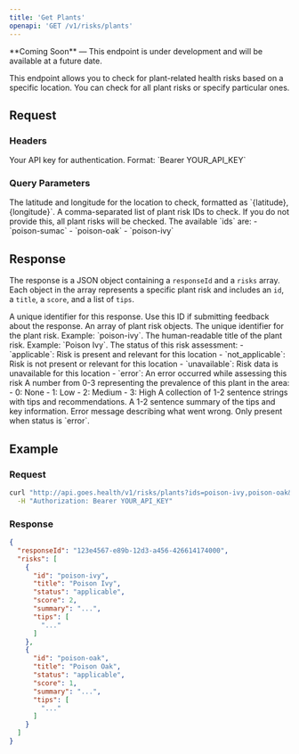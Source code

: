 ```yaml
---
title: 'Get Plants'
openapi: 'GET /v1/risks/plants'
---
```


<Note type="warning">
  **Coming Soon** — This endpoint is under development and will be available at a future date.
</Note>

This endpoint allows you to check for plant-related health risks based on a specific location. You can check for all plant risks or specify particular ones.

## Request

### Headers

<ParamField header="Authorization" type="string" required>
  Your API key for authentication. Format: `Bearer YOUR_API_KEY`
</ParamField>

### Query Parameters

<ParamField query="location" type="string" required>
  The latitude and longitude for the location to check, formatted as `{latitude},{longitude}`.
</ParamField>

<ParamField query="ids" type="string">
  A comma-separated list of plant risk IDs to check. If you do not provide this, all plant risks will be checked.
  The available `ids` are:
  - `poison-sumac`
  - `poison-oak`
  - `poison-ivy`
</ParamField>

## Response

The response is a JSON object containing a `responseId` and a `risks` array. Each object in the array represents a specific plant risk and includes an `id`, a `title`, a `score`, and a list of `tips`.

<ResponseField name="responseId" type="string">
  A unique identifier for this response. Use this ID if submitting feedback about the response.
</ResponseField>

<ResponseField name="risks" type="array">
  An array of plant risk objects.
  <Expandable title="child attributes">
    <ResponseField name="id" type="string">
      The unique identifier for the plant risk. Example: `poison-ivy`.
    </ResponseField>
    <ResponseField name="title" type="string">
      The human-readable title of the plant risk. Example: `Poison Ivy`.
    </ResponseField>
    <ResponseField name="status" type="enum">
      The status of this risk assessment:
      - `applicable`: Risk is present and relevant for this location
      - `not_applicable`: Risk is not present or relevant for this location  
      - `unavailable`: Risk data is unavailable for this location
      - `error`: An error occurred while assessing this risk
    </ResponseField>
    <ResponseField name="score" type="number">
      A number from 0-3 representing the prevalence of this plant in the area:
      - 0: None
      - 1: Low
      - 2: Medium
      - 3: High
    </ResponseField>
    <ResponseField name="tips" type="array">
      A collection of 1-2 sentence strings with tips and recommendations.
    </ResponseField>
    <ResponseField name="summary" type="string">
      A 1-2 sentence summary of the tips and key information.
    </ResponseField>
    <ResponseField name="error" type="string">
      Error message describing what went wrong. Only present when status is `error`.
    </ResponseField>
  </Expandable>
</ResponseField>

## Example

### Request

```bash
curl "http://api.goes.health/v1/risks/plants?ids=poison-ivy,poison-oak&location=34.0522,-118.2437" \
  -H "Authorization: Bearer YOUR_API_KEY"
```

### Response

```json
{
  "responseId": "123e4567-e89b-12d3-a456-426614174000",
  "risks": [
    {
      "id": "poison-ivy",
      "title": "Poison Ivy",
      "status": "applicable",
      "score": 2,
      "summary": "...",
      "tips": [
        "..."
      ]
    },
    {
      "id": "poison-oak",
      "title": "Poison Oak",
      "status": "applicable",
      "score": 1,
      "summary": "...",
      "tips": [
        "..."
      ]
    }
  ]
}
``` 